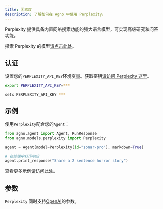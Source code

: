 ```yaml
---
title: 困惑度
description: 了解如何在 Agno 中使用 Perplexity。
---
```

Perplexity 提供具备内置网络搜索功能的强大语言模型，可实现高级研究和问答功能。

探索 Perplexity 的模型[请点击此处](https://docs.perplexity.ai/guides/model-cards)。

## 认证

设置您的`PERPLEXITY_API_KEY`环境变量。获取密钥[请访问 Perplexity 这里](https://www.perplexity.ai/settings/api)。

<CodeGroup>

```bash Mac
export PERPLEXITY_API_KEY=***
```

```bash Windows
setx PERPLEXITY_API_KEY ***
```

</CodeGroup>

## 示例

使用`Perplexity`配合您的`Agent`：

<CodeGroup>

```python agent.py
from agno.agent import Agent, RunResponse
from agno.models.perplexity import Perplexity

agent = Agent(model=Perplexity(id="sonar-pro"), markdown=True)

# 在终端中打印响应
agent.print_response("Share a 2 sentence horror story")

```

</CodeGroup>

<Note> 查看更多示例[请访问此处](../examples/models/perplexity)。</Note>

## 参数

<Snippet file="model-perplexity-params.mdx" />

`Perplexity` 同时支持[OpenAI](/reference/models/openai)的参数。